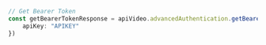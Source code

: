 ```typescript index.ts
// Get Bearer Token
const getBearerTokenResponse = apiVideo.advancedAuthentication.getBearerToken({
    apiKey: "APIKEY"
})
```